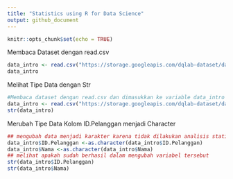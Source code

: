 ```yaml
---
title: "Statistics using R for Data Science"
output: github_document
---
```


```r
knitr::opts_chunk$set(echo = TRUE)
```

Membaca Dataset dengan read.csv
```r
data_intro <- read.csv("https://storage.googleapis.com/dqlab-dataset/data_intro.csv",sep=";") #Membaca dataset dengan read.csv dan dimasukkan ke variable data_intro
data_intro

```
Melihat Tipe Data dengan Str
```r
#Membaca dataset dengan read.csv dan dimasukkan ke variable data_intro
data_intro <- read.csv("https://storage.googleapis.com/dqlab-dataset/data_intro.csv",sep=";")
str(data_intro)

```

Merubah Tipe Data Kolom ID.Pelanggan menjadi Character
```r
## mengubah data menjadi karakter karena tidak dilakukan analisis statistik pada variabel ID Pelanggan dan nama
data_intro$ID.Pelanggan <-as.character(data_intro$ID.Pelanggan)
data_intro$Nama <-as.character(data_intro$Nama)
## melihat apakah sudah berhasil dalam mengubah variabel tersebut
str(data_intro$ID.Pelanggan)
str(data_intro$Nama)


```

